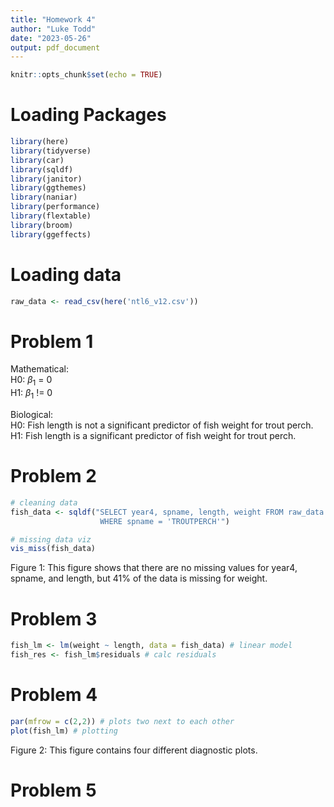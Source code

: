 ```yaml
---
title: "Homework 4"
author: "Luke Todd"
date: "2023-05-26"
output: pdf_document
---
```


```r
knitr::opts_chunk$set(echo = TRUE)
```

# Loading Packages
```r
library(here)
library(tidyverse)
library(car)
library(sqldf)
library(janitor)
library(ggthemes)
library(naniar)
library(performance)
library(flextable)
library(broom)
library(ggeffects)
```

# Loading data
```r
raw_data <- read_csv(here('ntl6_v12.csv'))
```

# Problem 1
Mathematical:  
H0: $\beta_1$ = 0  
H1: $\beta_1$ != 0  

Biological:  
H0: Fish length is not a significant predictor of fish weight for trout perch.  
H1: Fish length is a significant predictor of fish weight for trout perch.  

# Problem 2
```r
# cleaning data
fish_data <- sqldf("SELECT year4, spname, length, weight FROM raw_data
                    WHERE spname = 'TROUTPERCH'")

# missing data viz
vis_miss(fish_data)
```

Figure 1: This figure shows that there are no missing values for year4, spname, and length, but 41% of the data is missing for weight.

# Problem 3
```r
fish_lm <- lm(weight ~ length, data = fish_data) # linear model
fish_res <- fish_lm$residuals # calc residuals
```

# Problem 4
```r
par(mfrow = c(2,2)) # plots two next to each other
plot(fish_lm) # plotting
```
Figure 2: This figure contains four different diagnostic plots.

# Problem 5




